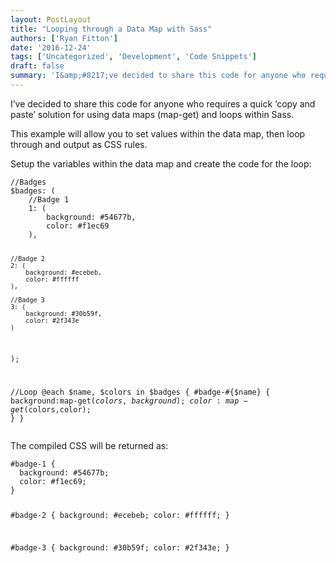 ```yaml
---
layout: PostLayout
title: "Looping through a Data Map with Sass"
authors: ['Ryan Fitton']
date: '2016-12-24'
tags: ['Uncategorized', 'Development', 'Code Snippets']
draft: false
summary: 'I&amp;#8217;ve decided to share this code for anyone who requires a quick &amp;#8216;copy and paste&amp;#8217; solution&nbsp;for using data maps (map-get) and loops within Sass. This example will allow you to set values within the data map, then loop through and output as CSS rules. Setup the variables within the data map and create the code [&amp;hellip;]'
---
```


<p>I&#8217;ve decided to share this code for anyone who requires a quick &#8216;copy and paste&#8217; solution for using data maps (map-get) and loops within Sass.</p>
<p>This example will allow you to set values within the data map, then loop through and output as CSS rules.</p>
<p>Setup the variables within the data map and create the code for the loop:</p>
<pre class="language-scss"><code class="language-scss">//Badges
$badges: (
    //Badge 1
    1: (
        background: #54677b,
        color: #f1ec69
    ),
    
    //Badge 2
    2: (
        background: #ecebeb,
        color: #ffffff
    ),
    
    //Badge 3
    3: (
        background: #30b59f,
        color: #2f343e
    )
);

//Loop
@each $name, $colors in $badges {
    #badge-#{$name} {
background:map-get($colors,background);
        color:map-get($colors,color);
}
}</code></pre>

<p>The compiled CSS will be returned as:</p>
<pre class="language-css"><code class="language-css">#badge-1 {
  background: #54677b;
  color: #f1ec69;
}

#badge-2 {
background: #ecebeb;
color: #ffffff;
}

#badge-3 {
background: #30b59f;
color: #2f343e;
}

</code></pre>
